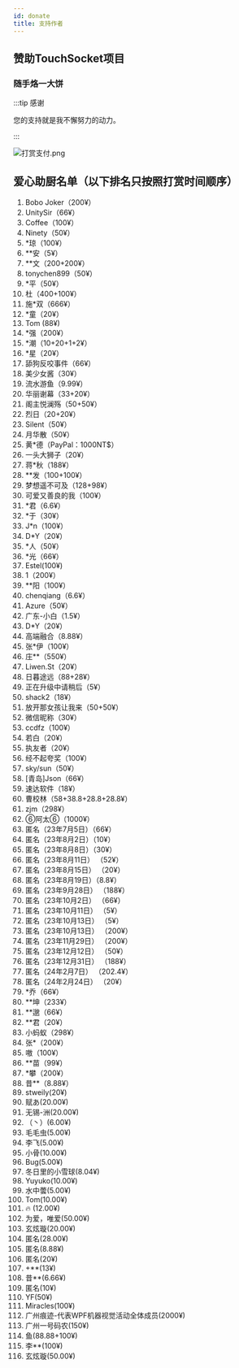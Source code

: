 ```yaml
---
id: donate
title: 支持作者
---
```



## 赞助TouchSocket项目

### 随手烙一大饼

:::tip 感谢

您的支持就是我不懈努力的动力。

:::  

![打赏支付.png](@site/static/img/docs/donate-1.png)

## 爱心助厨名单（以下排名只按照打赏时间顺序）

1. Bobo Joker（200¥）
2. UnitySir（66¥）
3. Coffee（100¥）
4. Ninety（50¥）
5. *琼（100¥）
6. **安（5¥）
7. **文（200+200¥）
8. tonychen899（50¥）
9. *平（50¥）
10. 杜（400+100¥）
11. 施*双（666¥）
12. *童（20¥）
13. Tom (88¥)
14. *强（200¥）
15. *潮（10+20+1+2¥）
16. *星（20¥）
17. 舔狗反咬事件（66¥）
18. 美少女酱（30¥）
19. 流水游鱼（9.99¥）
20. 华丽谢幕（33+20¥）
21. 阁主悦澜殇（50+50¥）
22. 烈日（20+20¥）
23. Silent（50¥）
24. 月华散（50¥）
25. 黄*德（PayPal：1000NT$）
26. 一头大狮子（20¥）
27. 蒋*秋（188¥）
28. **发（100+100¥）
29. 梦想遥不可及（128+98¥）
30. 可爱又善良的我（100¥）
31. *君（6.6¥）
32. *于（30¥）
33. J*n（100¥）
34. D*Y（20¥）
35. *人（50¥）
36. *光（66¥）
37. Estel(100¥)
38. 1（200¥）
39. **阳（100¥）
40. chenqiang（6.6¥）
41. Azure（50¥）
42. 广东-小白（1.5¥）
43. D*Y（20¥）
44. 高端融合（8.88¥）
45. 张*伊（100¥）
46. 庄**（550¥）
47. Liwen.St（20¥）
48. 日暮途远（88+28¥）
49. 正在升级中请稍后（5¥）
50. shack2（18¥）
51. 放开那女孩让我来（50+50¥）
52. 微信昵称（30¥）
53. ccdfz（100¥）
54. 若白（20¥）
55. 执友者（20¥）
56. 经不起夸奖（100¥）
57. sky/sun（50¥）
58. [青岛]Json（66¥）
59. 速达软件（18¥）
60. 曹校林（58+38.8+28.8+28.8¥）
61. zjm（298¥）
62. ⑥阿太⑥（1000¥）
63. 匿名（23年7月5日）（66¥）
64. 匿名（23年8月2日）（10¥）
65. 匿名（23年8月8日）（30¥）
66. 匿名（23年8月11日） （52¥）
67. 匿名（23年8月15日） （20¥）
68. 匿名（23年8月19日）（8.8¥）
69. 匿名（23年9月28日） （188¥）
70. 匿名（23年10月2日） （66¥）
71. 匿名（23年10月11日） （5¥）
72. 匿名（23年10月13日） （5¥）
73. 匿名（23年10月13日） （200¥）
74. 匿名（23年11月29日） （200¥）
75. 匿名（23年12月12日） （50¥）
76. 匿名（23年12月31日） （188¥）
77. 匿名（24年2月7日） （202.4¥）
78. 匿名（24年2月24日） （20¥）
79. *乔（66¥）
80. **坤（233¥）
81. **邈（66¥）
82. **君（20¥）
83. 小蚂蚁（298¥）
84. 张*（200¥）
85. 嗷（100¥）
86. **苗（99¥）
87. *攀（200¥）
88. 昔**（8.88¥）
89. stweily(20¥)
90. 赋あ(20.00¥)
91. 无锡-洲(20.00¥)
92. （丶）(6.00¥)
93. 毛毛虫(5.00¥)
94. 李飞(5.00¥)
95. 小骨(10.00¥)
96. Bug(5.00¥)
97. 冬日里的小雪球(8.04¥)
98. Yuyuko(10.00¥)
99. 水中蕓(5.00¥)
100. Tom(10.00¥)
101. 🔥	(12.00¥)
102. 为爱，唯爱(50.00¥)
103. 玄炫璇(20.00¥)
104. 匿名(28.00¥)
105. 匿名(8.88¥)
106. 匿名(20¥)
107. +**(13¥)
108. 昔**(6.66¥)
109. 匿名(10¥)
110. YF(50¥)
111. Miracles(100¥)
112. 广州痕迹-代表WPF机器视觉活动全体成员(2000¥)
113. 广州一号码农(150¥)
114. 鱼(88.88+100¥)
115. 李**(100¥)
116. 玄炫璇(50.00¥)



